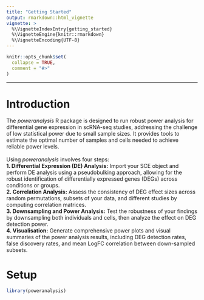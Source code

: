 ```yaml
---
title: "Getting Started"
output: rmarkdown::html_vignette
vignette: >
  %\VignetteIndexEntry{getting_started}
  %\VignetteEngine{knitr::rmarkdown}
  %\VignetteEncoding{UTF-8}
---
```


```r
knitr::opts_chunk$set(
  collapse = TRUE,
  comment = "#>"
)
```
***
# Introduction

The *poweranalysis* R package is designed to run robust power analysis for differential gene expression in scRNA-seq studies, addressing the challenge of low statistical power due to small sample sizes. It provides tools to estimate the optimal number of samples and cells needed to achieve reliable power levels.
<br>
<br>
Using *poweranalysis* involves four steps: <br>
**1. Differential Expression (DE) Analysis:** Import your SCE object and perform DE analysis using a pseudobulking approach, allowing for the robust identification of differentially expressed genes (DEGs) across conditions or groups. <br>
**2. Correlation Analysis:** Assess the consistency of DEG effect sizes across random permutations, subsets of your data, and different studies by computing correlation matrices. <br>
**3. Downsampling and Power Analysis:** Test the robustness of your findings by downsampling both individuals and cells, then analyze the effect on DEG detection power. <br>
**4. Visualisation:** Generate comprehensive power plots and visual summaries of the power analysis results, including DEG detection rates, false discovery rates, and mean LogFC correlation between down-sampled subsets. 
<br>

# Setup

```r
library(poweranalysis)
```
